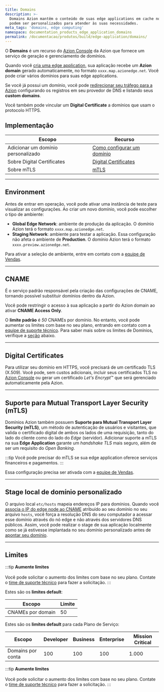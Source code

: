 ```yaml
---
title: Domains
description: >-
  Domains Azion mantêm o conteúdo de suas edge applications em cache no edge e
  podem ser personalizados para atender às suas necessidades.
meta_tags: 'domains, edge computing'
namespace: documentation_products_edge_application_domains
permalink: /documentacao/produtos/build/edge-application/domains/
---
```


O **Domains** é um recurso do [Azion Console](https://console.azion.com) da Azion que fornece um serviço de geração e gerenciamento de domínios.

Quando você [cria uma edge application](/pt-br/documentacao/produtos/guias/build/criar-uma-aplicacao/), sua aplicação recebe um **Azion domain** gerado automaticamente, no formato `xxxx.map.azionedge.net`. Você pode criar vários domínios para suas edge applications.

Se você já possui um domínio, você pode [redirecionar seu tráfego para a Azion](/pt-br/documentacao/produtos/guias/apontar-dominio-para-a-azion/) configurando os registros em seu provedor de DNS e listando seus **custom domains**.

Você também pode vincular um **Digital Certificate** a domínios que usam o protocolo HTTPS.

## Implementação

| Escopo | Recurso |
| --- | --- |
| Adicionar um domínio personalizado | [Como configurar um domínio](/pt-br/documentacao/produtos/guias/configurar-dominio/) |
| Sobre Digital Certificates | [Digital Certificates](/pt-br/documentacao/produtos/secure/edge-firewall/digital-certificates/) |
| Sobre mTLS | [mTLS](/pt-br/documentacao/produtos/secure/edge-firewall/mtls/) |

---

## Environment

Antes de entrar em operação, você pode ativar uma instância de teste para visualizar as configurações. Ao criar um novo domínio, você pode escolher o tipo de ambiente:

- **Global Edge Network**: ambiente de produção da aplicação. O domínio Azion terá o formato `xxxx.map.azionedge.net`.
- **Staging Network**: ambiente para testar a aplicação. Essa configuração não afeta o ambiente de **Production**. O domínio Azion terá o formato `xxxx.preview.azionedge.net`.

Para ativar a seleção de ambiente, entre em contato com a [equipe de Vendas](https://www.azion.com/pt-br/contate-vendas/).

---

## CNAME

É o serviço padrão responsável pela criação das configurações de CNAME, tornando possível substituir domínios dentro da Azion.

Você pode restringir o acesso à sua aplicação a partir do Azion domain ao ativar **CNAME Access Only**.

O **limite padrão** é *50* CNAMEs por domínio. No entanto, você pode aumentar os limites com base no seu plano, entrando em contato com a [equipe de suporte técnico](/en/documentation/services/support/). Para saber mais sobre os limites de Domínios, verifique a [seção](#limites) abaixo.

---

## Digital Certificates

Para utilizar seu domínio em HTTPS, você precisará de um certificado TLS (X.509). Você pode, sem custos adicionais, incluir seus certificados TLS no [Azion Console](https://console.azion.com) ou gerar um certificado *Let's Encrypt*™ que será gerenciado automaticamente pela Azion.

---

## Suporte para Mutual Transport Layer Security (mTLS)

Domínios Azion também possuem **Suporte para Mutual Transport Layer Security (mTLS)**, um método de autenticação de usuários e visitantes, que valida o certificado digital de ambos os lados de uma requisição, tanto do lado do cliente como do lado do *Edge* (servidor). Adicionar suporte a mTLS na sua **Edge Application** garante um *handshake TLS* mais seguro, além de ser um requisito do *Open Banking*.

:::tip
Você pode precisar do mTLS se sua edge application oferece serviços financeiros e pagamentos.
:::

Essa configuração precisa ser ativada com a [equipe de Vendas](https://www.azion.com/pt-br/contate-vendas/).

---

## Stage local de domínio personalizado

O arquivo local `etc/hosts` mapeia endereços IP para domínios. Quando você [associa o IP do edge node ao CNAME](/pt-br/documentacao/produtos/guias/testar-edge-application-atraves-do-arquivo-hosts/) atribuído ao seu domínio no seu arquivo `hosts`, você força a resolução DNS do seu computador a acessar esse domínio através do nó edge e não através dos servidores DNS públicos. Assim, você pode realizar o stage de sua aplicação localmente como se já estivesse implantada no seu domínio personalizado antes de [apontar seu domínio](/pt-br/documentacao/produtos/guias/apontar-dominio-para-a-azion/).

---

## Limites

:::tip
**Aumente limites** <br></br>
Você pode solicitar o aumento dos limites com base no seu plano. Contate o [time de suporte técnico](/pt-br/documentacao/servicos/suporte/) para fazer a solicitação.
:::

Estes são os **limites default**:

| Escopo | Limite |
| --- | --- |
| CNAMEs por domain | 50 |

Estes são os **limites default** para cada Plano de Serviço:

| Escopo | Developer | Business | Enterprise | Mission Critical |
| --- | --- | --- | --- |---|
| Domains por conta | 100 | 100 | 100 | 1.000 |

:::tip
**Aumente limites** <br></br>
Você pode solicitar o aumento dos limites com base no seu plano. Contate o [time de suporte técnico](/pt-br/documentacao/servicos/suporte/) para fazer a solicitação.
:::
